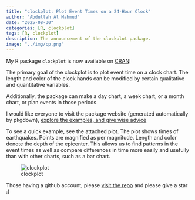 ```yaml
---
title: "clockplot: Plot Event Times on a 24-Hour Clock"
author: "Abdullah Al Mahmud"
date: "2025-08-30"
categories: [R, clockplot]
tags: [R, clockplot]
description: The announcement of the clockplot package.
image: "../img/cp.png"
---
```


My R package `clockplot` is now available on [CRAN](https://cran.r-project.org/web/packages/clockplot/index.html)!

The primary goal of the clockplot is to plot event time on a clock chart. The length and color of the clock hands can be modified by certain qualitative and quantitative variables.

Additionally, the package can make a day chart, a week chart, or a month chart, or plan events in those periods.

I would like everyone to visit the package website (generated automatically by pkgdown), [explore the examples, and give wise advice](https://www.thinkermahmud.com/clockplot)

To see a quick example, see the attached plot. The plot shows times of earthquakes. Points are magnified as per magnitude. Length and color denote the depth of the epicenter. This allows us to find patterns in the event times as well as compare differences in time more easily and usefully than with other charts, such as a bar chart.

![clockplot](../img/cp.png)

Those having a github account, please [visit the repo](https://github.com/mahmudstat/clockplot) and please give a star :)
